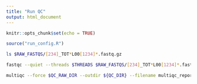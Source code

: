```yaml
---
title: "Run QC"
output: html_document
---
```


```r
knitr::opts_chunk$set(echo = TRUE)
```

```r
source("run_config.R")
```

```bash
ls $RAW_FASTQS/[234]_TOT*L00[1234]*.fastq.gz
```

```bash
fastqc --quiet --threads $THREADS $RAW_FASTQS/[234]_TOT*L00[1234]*.fastq.gz --outdir $QC_RAW_DIR 
```

```bash
multiqc --force $QC_RAW_DIR --outdir ${QC_DIR} --filename multiqc_report_rawfastq.html
```
